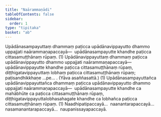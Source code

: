 ```yaml
---
title: "Naārammaṇādi"
tableOfContents: false
sidebar:
  order: 1
type: "tipitaka"
basket: "ab"
---
```



<DynamicBreadcrumb />

<Division number="52">

<Paragraph number="3654">
Upādānasampayuttaṃ dhammaṃ paṭicca upādānavippayutto dhammo uppajjati naārammaṇapaccayā—  upādānasampayutte khandhe paṭicca cittasamuṭṭhānaṃ rūpaṃ. (1)
</Paragraph>

<Paragraph number="3655">
Upādānavippayuttaṃ dhammaṃ paṭicca upādānavippayutto dhammo uppajjati naārammaṇapaccayā—  upādānavippayutte khandhe paṭicca cittasamuṭṭhānaṃ rūpaṃ, diṭṭhigatavippayuttaṃ lobhaṃ paṭicca cittasamuṭṭhānaṃ rūpaṃ; paṭisandhikkhaṇe …pe… . (Yāva asaññasattā.) (1)
</Paragraph>

<Paragraph number="3656">
Upādānasampayuttañca upādānavippayuttañca dhammaṃ paṭicca upādānavippayutto dhammo uppajjati naārammaṇapaccayā—  upādānasampayutte khandhe ca mahābhūte ca paṭicca cittasamuṭṭhānaṃ rūpaṃ, diṭṭhigatavippayuttalobhasahagate khandhe ca lobhañca paṭicca cittasamuṭṭhānaṃ rūpaṃ. (1)
</Paragraph>

<Paragraph number="3657">
Naadhipatipaccayā…  naanantarapaccayā…  nasamanantarapaccayā…  naupanissayapaccayā.
</Paragraph>
</Division>